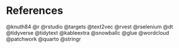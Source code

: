# References {.unnumbered}

::: {#refs}
@knuth84 @r @rstudio @targets @text2vec @rvest @rselenium @dt @tidyverse @tidytext @kableextra @snowballc @glue @wordcloud @patchwork @quarto @stringr
:::
